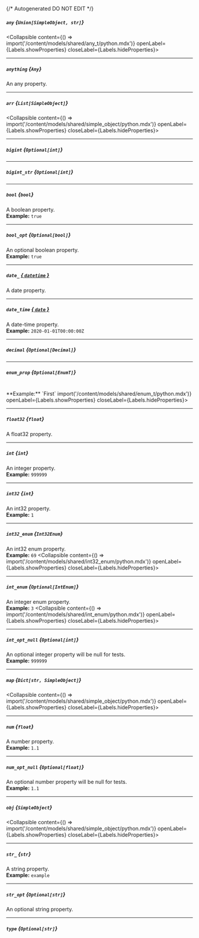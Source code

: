 {/* Autogenerated DO NOT EDIT  */}

##### `any` *{`Union[SimpleObject, str]`}*
<Collapsible content={() => import('/content/models/shared/any_t/python.mdx')} openLabel={Labels.showProperties} closeLabel={Labels.hideProperties}>
</Collapsible>

---
##### `anything` *{`Any`}*
An any property.

---
##### `arr` *{`List[SimpleObject]`}*
<Collapsible content={() => import('/content/models/shared/simple_object/python.mdx')} openLabel={Labels.showProperties} closeLabel={Labels.hideProperties}>
</Collapsible>

---
##### `bigint` *{`Optional[int]`}*

---
##### `bigint_str` *{`Optional[int]`}*

---
##### `bool` *{`bool`}*
A boolean property.
<br/>
**Example:** `true`

---
##### `bool_opt` *{`Optional[bool]`}*
An optional boolean property.
<br/>
**Example:** `true`

---
##### `date_` [*{ `datetime` }*](https://docs.python.org/3/library/datetime.html#datetime-objects)
A date property.

---
##### `date_time` [*{ `date` }*](https://docs.python.org/3/library/datetime.html#date-objects)
A date\-time property.
<br/>
**Example:** `2020-01-01T00:00:00Z`

---
##### `decimal` *{`Optional[Decimal]`}*

---
##### `enum_prop` *{`Optional[EnumT]`}*
<br/>
**Example:** `First`
<Collapsible content={() => import('/content/models/shared/enum_t/python.mdx')} openLabel={Labels.showProperties} closeLabel={Labels.hideProperties}>
</Collapsible>

---
##### `float32` *{`float`}*
A float32 property.

---
##### `int` *{`int`}*
An integer property.
<br/>
**Example:** `999999`

---
##### `int32` *{`int`}*
An int32 property.
<br/>
**Example:** `1`

---
##### `int32_enum` *{`Int32Enum`}*
An int32 enum property.
<br/>
**Example:** `69`
<Collapsible content={() => import('/content/models/shared/int32_enum/python.mdx')} openLabel={Labels.showProperties} closeLabel={Labels.hideProperties}>
</Collapsible>

---
##### `int_enum` *{`Optional[IntEnum]`}*
An integer enum property.
<br/>
**Example:** `3`
<Collapsible content={() => import('/content/models/shared/int_enum/python.mdx')} openLabel={Labels.showProperties} closeLabel={Labels.hideProperties}>
</Collapsible>

---
##### `int_opt_null` *{`Optional[int]`}*
An optional integer property will be null for tests.
<br/>
**Example:** `999999`

---
##### `map` *{`Dict[str, SimpleObject]`}*
<Collapsible content={() => import('/content/models/shared/simple_object/python.mdx')} openLabel={Labels.showProperties} closeLabel={Labels.hideProperties}>
</Collapsible>

---
##### `num` *{`float`}*
A number property.
<br/>
**Example:** `1.1`

---
##### `num_opt_null` *{`Optional[float]`}*
An optional number property will be null for tests.
<br/>
**Example:** `1.1`

---
##### `obj` *{`SimpleObject`}*
<Collapsible content={() => import('/content/models/shared/simple_object/python.mdx')} openLabel={Labels.showProperties} closeLabel={Labels.hideProperties}>
</Collapsible>

---
##### `str_` *{`str`}*
A string property.
<br/>
**Example:** `example`

---
##### `str_opt` *{`Optional[str]`}*
An optional string property.

---
##### `type` *{`Optional[str]`}*


